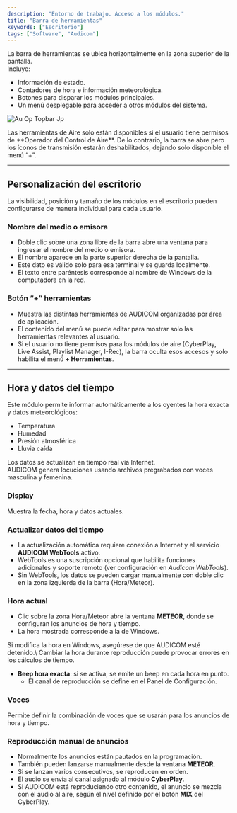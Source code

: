 ```yaml
---
description: "Entorno de trabajo. Acceso a los módulos."
title: "Barra de herramientas"
keywords: ["Escritorio"]
tags: ["Software", "Audicom"]
---
```


La barra de herramientas se ubica horizontalmente en la zona superior de la pantalla.\
Incluye:

- Información de estado.
- Contadores de hora e información meteorológica.
- Botones para disparar los módulos principales.
- Un menú desplegable para acceder a otros módulos del sistema.

![Au Op Topbar Jp](/images/audicom/au-op-topbar.jpg)

<Note>
  Las herramientas de Aire solo están disponibles si el usuario tiene permisos de **Operador del Control de Aire**. De lo contrario, la barra se abre pero los íconos de transmisión estarán deshabilitados, dejando solo disponible el menú “+”.
</Note>

---

## Personalización del escritorio

La visibilidad, posición y tamaño de los módulos en el escritorio pueden configurarse de manera individual para cada usuario.

### Nombre del medio o emisora

- Doble clic sobre una zona libre de la barra abre una ventana para ingresar el nombre del medio o emisora.
- El nombre aparece en la parte superior derecha de la pantalla.
- Este dato es válido solo para esa terminal y se guarda localmente.
- El texto entre paréntesis corresponde al nombre de Windows de la computadora en la red.

### Botón “+” herramientas

- Muestra las distintas herramientas de AUDICOM organizadas por área de aplicación.
- El contenido del menú se puede editar para mostrar solo las herramientas relevantes al usuario.
- Si el usuario no tiene permisos para los módulos de aire (CyberPlay, Live Assist, Playlist Manager, I-Rec), la barra oculta esos accesos y solo habilita el menú **\+ Herramientas**.

---

## Hora y datos del tiempo

Este módulo permite informar automáticamente a los oyentes la hora exacta y datos meteorológicos:

- Temperatura
- Humedad
- Presión atmosférica
- Lluvia caída

Los datos se actualizan en tiempo real vía Internet.\
AUDICOM genera locuciones usando archivos pregrabados con voces masculina y femenina.

### Display

Muestra la fecha, hora y datos actuales.

### Actualizar datos del tiempo

- La actualización automática requiere conexión a Internet y el servicio **AUDICOM WebTools** activo.
- WebTools es una suscripción opcional que habilita funciones adicionales y soporte remoto (ver configuración en _Audicom WebTools_).
- Sin WebTools, los datos se pueden cargar manualmente con doble clic en la zona izquierda de la barra (Hora/Meteor).

### Hora actual

- Clic sobre la zona Hora/Meteor abre la ventana **METEOR**, donde se configuran los anuncios de hora y tiempo.
- La hora mostrada corresponde a la de Windows.

<Warning>
  Si modifica la hora en Windows, asegúrese de que AUDICOM esté detenido.\
  Cambiar la hora durante reproducción puede provocar errores en los cálculos de tiempo.
</Warning>

- **Beep hora exacta**: si se activa, se emite un beep en cada hora en punto.
  - El canal de reproducción se define en el Panel de Configuración.

### Voces

Permite definir la combinación de voces que se usarán para los anuncios de hora y tiempo.

### Reproducción manual de anuncios

- Normalmente los anuncios están pautados en la programación.
- También pueden lanzarse manualmente desde la ventana **METEOR**.
- Si se lanzan varios consecutivos, se reproducen en orden.
- El audio se envía al canal asignado al módulo **CyberPlay**.
- Si AUDICOM está reproduciendo otro contenido, el anuncio se mezcla con el audio al aire, según el nivel definido por el botón **MIX** del CyberPlay.